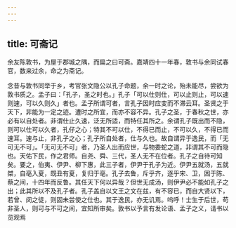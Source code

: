 ```yaml
---
---
---
```

title: 可斋记
---



余友陈敦书，为屋于郡城之隅，而扁之曰可斋。嘉靖四十一年春，敦书与余同试春官，数来过余，命之为斋记。

念昔与敦书同举于乡，考官张文隐公以孔子命题，余一时之论，殆未能尽，尝欲为敦书质之。孟子曰：「孔子，圣之时也。」孔子「可以仕则仕，可以止则止，可以速则速，可以久则久」者也。孟子所谓可者，言孔子因时应变而不滞云耳。圣贤之于天下，非能为一定之迹。遭时之所宜，而亦不容不异。孔子之圣，于春秋之世，亦必有以自处者。非谓仕止久速，泛无所适，而特任其所之。余谓孔子既出而不隐，则可以仕可以久者，孔仔之心；特其不可以仕，不得已而止，不可以久，不得已而速耳。速与止，非孔子之心；孔子所自处者，仕与久也。故自谓异于逸民，而「无可无不可」。「无可无不可」者，乃圣人出而应世，与物委蛇之道，非谓其不可而隐也。天佑下民，作之君师。自尧、舜、三代，圣人无不在位者。孔子之自待可知矣。要之，伯夷、伊尹、柳下惠，此三子者，伊尹于孔子为近。伊尹五就汤，五就桀，自亳入夏，既丑有夏，复归于亳。孔子去鲁，斥乎齐，逐乎宋、卫，困于陈、蔡之间，十四年而反鲁。其任天下何以异哉？但世无成汤，则伊尹必不能如孔子之出；此其所以不及孔子者。孔子盖自以文王之文在兹，有不容已，而自大贤以下，若曾、闵之徒，则固未尝使之仕也。其于逸民，亦无讥焉。呜呼！士生于后世，苟非圣人，则可与不可之间，宜知所审矣。敦书以予言有发论语、孟子之义，请书以览观焉